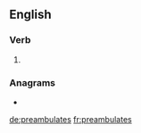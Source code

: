 {{also|préambulâtes}}
==English==

===Verb===
{{head|en|verb form}}

# {{en-third-person singular of|preambulate}}

===Anagrams===
* {{l|en|perambulates}}

[[de:preambulates]]
[[fr:preambulates]]